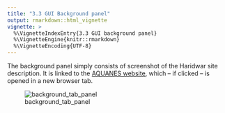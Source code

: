 ---
title: "3.3 GUI Background panel"
output: rmarkdown::html_vignette
vignette: >
  %\VignetteIndexEntry{3.3 GUI background panel}
  %\VignetteEngine{knitr::rmarkdown}
  %\VignetteEncoding{UTF-8}
---

The background panel simply consists of screenshot of the Haridwar site 
description. It is linked to the [AQUANES website](http://www.aquanes-h2020.eu/Default.aspx?t=1668), 
which – if clicked – is opened in a new browser tab. 

![background_tab_panel](figures/27.png)
